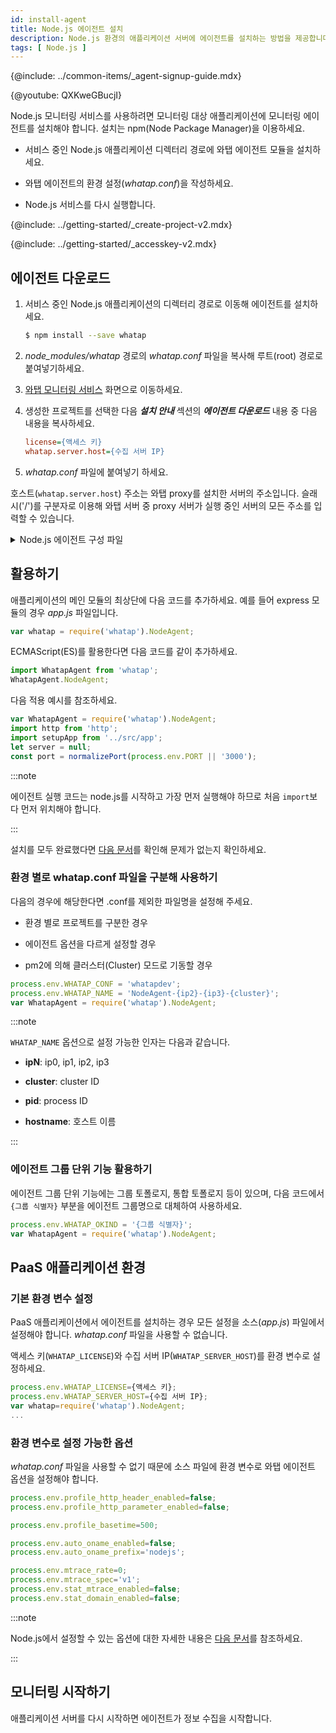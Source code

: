 ```yaml
---
id: install-agent
title: Node.js 에이전트 설치
description: Node.js 환경의 애플리케이션 서버에 에이전트를 설치하는 방법을 제공합니다.
tags: [ Node.js ]
---
```



{@include: ../common-items/_agent-signup-guide.mdx}

{@youtube: QXKweGBucjI}

Node.js 모니터링 서비스를 사용하려면 모니터링 대상 애플리케이션에 모니터링 에이전트를 설치해야 합니다. 설치는 npm(Node Package Manager)을 이용하세요.

* 서비스 중인 Node.js 애플리케이션 디렉터리 경로에 와탭 에이전트 모듈을 설치하세요.

* 와탭 에이전트의 환경 설정(*whatap.conf*)을 작성하세요.

* Node.js 서비스를 다시 실행합니다.

{@include: ../getting-started/_create-project-v2.mdx}

{@include: ../getting-started/_accesskey-v2.mdx}

## 에이전트 다운로드

1. 서비스 중인 Node.js 애플리케이션의 디렉터리 경로로 이동해 에이전트를 설치하세요.

    ```bash
    $ npm install --save whatap
    ```

1. *node_modules/whatap* 경로의 *whatap.conf* 파일을 복사해 루트(root) 경로로 붙여넣기하세요.

1. [와탭 모니터링 서비스](https://service.whatap.io) 화면으로 이동하세요.

1. 생성한 프로젝트를 선택한 다음 ***설치 안내*** 섹션의 ***에이전트 다운로드*** 내용 중 다음 내용을 복사하세요.

    ```ini title='예시'
    license={액세스 키}
    whatap.server.host={수집 서버 IP}
    ```

1. *whatap.conf* 파일에 붙여넣기 하세요.

호스트(`whatap.server.host`) 주소는 와탭 proxy를 설치한 서버의 주소입니다. 슬래시('/')를 구분자로 이용해 와탭 서버 중 proxy 서버가 실행 중인 서버의 모든 주소를 입력할 수 있습니다.

<details>
<summary>Node.js 에이전트 구성 파일</summary>

Node.js 모니터링 서비스를 구성하는 각 파일의 역할은 다음과 같습니다.

* *whatap.conf*: 에이전트 설정 파일 샘플입니다. 해당 파일을 복사해서 액세스 키를 입력하세요.

* *lib*: 에이전트, 트레이서 프로그램입니다.

* *README.md*: 에이전트 설치에 관한 안내 문서입니다.

* *package.json*: npm 모듈 환경 구성 파일입니다.

* *index.js*: main export 선언 파일입니다.

</details>

## 활용하기

애플리케이션의 메인 모듈의 최상단에 다음 코드를 추가하세요. 예를 들어 express 모듈의 경우 *app.js* 파일입니다.

```javascript title='Javascript'
var whatap = require('whatap').NodeAgent;
```

ECMAScript(ES)를 활용한다면 다음 코드를 같이 추가하세요.

```javascript title='ES'
import WhatapAgent from 'whatap';
WhatapAgent.NodeAgent;
```

다음 적용 예시를 참조하세요.

```javascript
var WhatapAgent = require('whatap').NodeAgent;
import http from 'http';
import setupApp from '../src/app';
let server = null;
const port = normalizePort(process.env.PORT || '3000');
```

:::note

에이전트 실행 코드는 node.js를 시작하고 가장 먼저 실행해야 하므로 처음 `import`보다 먼저 위치해야 합니다.

:::

설치를 모두 완료했다면 [다음 문서](install-check)를 확인해 문제가 없는지 확인하세요.

### 환경 별로 whatap.conf 파일을 구분해 사용하기

다음의 경우에 해당한다면 .conf를 제외한 파일명을 설정해 주세요.

* 환경 별로 프로젝트를 구분한 경우

* 에이전트 옵션을 다르게 설정할 경우

* pm2에 의해 클러스터(Cluster) 모드로 기동할 경우

```javascript
process.env.WHATAP_CONF = 'whatapdev';
process.env.WHATAP_NAME = 'NodeAgent-{ip2}-{ip3}-{cluster}';
var WhatapAgent = require('whatap').NodeAgent;
```

:::note

`WHATAP_NAME` 옵션으로 설정 가능한 인자는 다음과 같습니다.

* **ipN**: ip0, ip1, ip2, ip3

* **cluster**: cluster ID

* **pid**: process ID

* **hostname**: 호스트 이름

:::

### 에이전트 그룹 단위 기능 활용하기

에이전트 그룹 단위 기능에는 그룹 토폴로지, 통합 토폴로지 등이 있으며, 다음 코드에서 `{그룹 식별자}` 부분을 에이전트 그룹명으로 대체하여 사용하세요.

```javascript
process.env.WHATAP_OKIND = '{그룹 식별자}';
var WhatapAgent = require('whatap').NodeAgent;
```


## PaaS 애플리케이션 환경

### 기본 환경 변수 설정

PaaS 애플리케이션에서 에이전트를 설치하는 경우 모든 설정을 소스(*app.js*) 파일에서 설정해야 합니다. *whatap.conf* 파일을 사용할 수 없습니다.

액세스 키(`WHATAP_LICENSE`)와 수집 서버 IP(`WHATAP_SERVER_HOST`)를 환경 변수로 설정하세요.

```javascript title='app.js'
process.env.WHATAP_LICENSE={액세스 키};
process.env.WHATAP_SERVER_HOST={수집 서버 IP};
var whatap=require('whatap').NodeAgent;
...
```

### 환경 변수로 설정 가능한 옵션

*whatap.conf* 파일을 사용할 수 없기 때문에 소스 파일에 환경 변수로 와탭 에이전트 옵션을 설정해야 합니다.

```javascript title='app.js'
process.env.profile_http_header_enabled=false;
process.env.profile_http_parameter_enabled=false;

process.env.profile_basetime=500;

process.env.auto_oname_enabled=false;
process.env.auto_oname_prefix='nodejs';

process.env.mtrace_rate=0;
process.env.mtrace_spec='v1';
process.env.stat_mtrace_enabled=false;
process.env.stat_domain_enabled=false;
```

:::note

Node.js에서 설정할 수 있는 옵션에 대한 자세한 내용은 [다음 문서](set-agent)를 참조하세요.

:::


## 모니터링 시작하기

애플리케이션 서버를 다시 시작하면 에이전트가 정보 수집을 시작합니다.